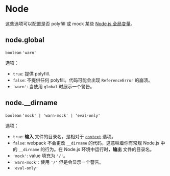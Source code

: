 
<WebpackLicense from="https://webpack.docschina.org/configuration/node/" />

# Node

这些选项可以配置是否 polyfill 或 mock 某些 [Node.js 全局变量](https://nodejs.org/docs/latest/api/globals.html)。

## node.global 

`boolean` `'warn'`

选项：

- `true`: 提供 polyfill.
- `false`: 不提供任何 polyfill。代码可能会出现 `ReferenceError` 的崩溃。
- `'warn'`: 当使用 `global` 时展示一个警告。

## node.__dirname

`boolean` `'mock' | 'warn-mock' | 'eval-only'`

选项：

- `true`: **输入** 文件的目录名，是相对于 [`context`](/config/context) 选项。
- `false`: webpack 不会更改 `__dirname` 的代码，这意味着你有常规 Node.js 中的 `__dirname` 的行为。在 Node.js 环境中运行时，**输出** 文件的目录名。
- `'mock'`: value 填充为 `'/'`。
- `'warn-mock'`: 使用 `'/'` 但是会显示一个警告。
- `'eval-only'`
